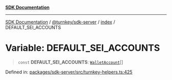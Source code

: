 [**SDK Documentation**](../../../../README.mdx)

***

[SDK Documentation](../../../../packages.mdx) / [@turnkey/sdk-server](../../README.mdx) / [index](../README.mdx) / DEFAULT\_SEI\_ACCOUNTS

# Variable: DEFAULT\_SEI\_ACCOUNTS

> `const` **DEFAULT\_SEI\_ACCOUNTS**: [`WalletAccount`](../interfaces/WalletAccount.mdx)[]

Defined in: [packages/sdk-server/src/turnkey-helpers.ts:425](https://github.com/tkhq/sdk/blob/3a88af7d1d927c6022706911d6af0f92f1440e00/packages/sdk-server/src/turnkey-helpers.ts#L425)
